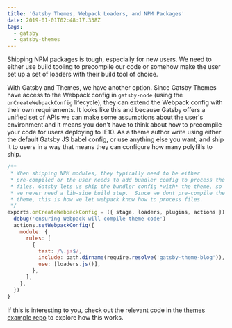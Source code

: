 ```yaml
---
title: 'Gatsby Themes, Webpack Loaders, and NPM Packages'
date: 2019-01-01T02:48:17.338Z
tags:
  - gatsby
  - gatsby-themes
---
```


Shipping NPM packages is tough, especially for new users. We need to either use build tooling to precompile our code or somehow make the user set up a set of loaders with their build tool of choice.

With Gatsby and Themes, we have another option. Since Gatsby Themes have access to the Webpack config in `gatsby-node` (using the `onCreateWebpackConfig` lifecycle), they can extend the Webpack config with their own requirements. It looks like this and because Gatsby offers a unified set of APIs we can make some assumptions about the user's environment and it means you don't have to think about how to precompile your code for users deploying to IE10. As a theme author write using either the default Gatsby JS babel config, or use anything else you want, and ship it to users in a way that means they can configure how many polyfills to ship.

```js
/**
 * When shipping NPM modules, they typically need to be either
 * pre-compiled or the user needs to add bundler config to process the
 * files. Gatsby lets us ship the bundler config *with* the theme, so
 * we never need a lib-side build step.  Since we dont pre-compile the
 * theme, this is how we let webpack know how to process files.
 */
exports.onCreateWebpackConfig = ({ stage, loaders, plugins, actions }) => {
  debug('ensuring Webpack will compile theme code')
  actions.setWebpackConfig({
    module: {
      rules: [
        {
          test: /\.js$/,
          include: path.dirname(require.resolve('gatsby-theme-blog')),
          use: [loaders.js()],
        },
      ],
    },
  })
}
```

If this is interesting to you, check out the relevant code in the [themes example repo](https://github.com/ChristopherBiscardi/gatsby-theme-examples/blob/281fd63802802aef3a57bc796e91c80c6ded49e3/themes/gatsby-theme-blog/gatsby-node.js#L79-L107) to explore how this works.
